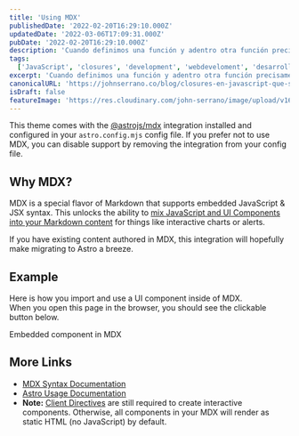 ```yaml
---
title: 'Using MDX'
publishedDate: '2022-02-20T16:29:10.000Z'
updatedDate: '2022-03-06T17:09:31.000Z'
pubDate: '2022-02-20T16:29:10.000Z'
description: 'Cuando definimos una función y adentro otra función precisamente de eso se trata los closures pero veamos cómo funcionan y para qué sirven.'
tags:
  ['JavaScript', 'closures', 'development', 'webdeveloment', 'desarrollo-web']
excerpt: 'Cuando definimos una función y adentro otra función precisamente de eso se trata los closures pero veamos cómo funcionan y para qué sirven.'
canonicalURL: 'https://johnserrano.co/blog/closures-en-javascript-que-son-y-para-que-sirven'
isDraft: false
featureImage: 'https://res.cloudinary.com/john-serrano/image/upload/v1680391473/John%20Serrano/Blog%20Post/closures-en-javascript-que-son-y-para-que-sirven/closures_nq1bkk.jpg'
---
```


This theme comes with the [@astrojs/mdx](https://docs.astro.build/en/guides/integrations-guide/mdx/) integration installed and configured in your `astro.config.mjs` config file. If you prefer not to use MDX, you can disable support by removing the integration from your config file.

## Why MDX?

MDX is a special flavor of Markdown that supports embedded JavaScript & JSX syntax. This unlocks the ability to [mix JavaScript and UI Components into your Markdown content](https://docs.astro.build/en/guides/markdown-content/#mdx-features) for things like interactive charts or alerts.

If you have existing content authored in MDX, this integration will hopefully make migrating to Astro a breeze.

## Example

Here is how you import and use a UI component inside of MDX.  
When you open this page in the browser, you should see the clickable button below.


<HeaderLink href='#' onclick="alert('clicked!')">
  Embedded component in MDX
</HeaderLink>

## More Links

- [MDX Syntax Documentation](https://mdxjs.com/docs/what-is-mdx)
- [Astro Usage Documentation](https://docs.astro.build/en/guides/markdown-content/#markdown-and-mdx-pages)
- **Note:** [Client Directives](https://docs.astro.build/en/reference/directives-reference/#client-directives) are still required to create interactive components. Otherwise, all components in your MDX will render as static HTML (no JavaScript) by default.
